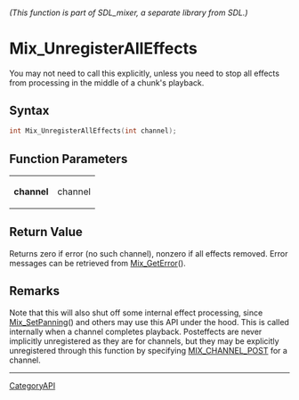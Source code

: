 ====== (This function is part of SDL_mixer, a separate library from SDL.) ======
= Mix_UnregisterAllEffects =

You may not need to call this explicitly, unless you need to stop all effects from processing in the middle of a chunk's playback.

== Syntax ==

<syntaxhighlight lang='c'>
int Mix_UnregisterAllEffects(int channel);
</syntaxhighlight>

== Function Parameters ==

{|
|'''channel'''
|channel
|}

== Return Value ==

Returns zero if error (no such channel), nonzero if all effects removed.
Error messages can be retrieved from [[Mix_GetError]]().

== Remarks ==

Note that this will also shut off some internal effect processing, since
[[Mix_SetPanning]]() and others may use this API under the hood. This is
called internally when a channel completes playback. Posteffects are never
implicitly unregistered as they are for channels, but they may be
explicitly unregistered through this function by specifying
[[MIX_CHANNEL_POST]] for a channel.

----
[[CategoryAPI]]


